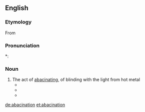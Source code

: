 {{wikipedia}}
==English==

===Etymology===
From {{suffix|abacinate|ion}}

===Pronunciation===
*: {{rhymes|eɪʃən}}

===Noun===
{{en-noun}}

# The act of [[abacinate|abacinating]], of blinding with the light from hot metal
#*{{quote-book|1902|James Meeker Ludlow|Incentives for Life, Personal and Public|url=http://www.archive.org/stream/incentivesforli00ludlgoog|page=144
|passage=That blind general lost his sight by the process of '''abacination'''.}}
#*{{quote-book|1972|[[w:Trevanian|Trevanian]] (pseud.)|[[w:The Eiger Sanction|The Eiger Sanction]]|url=http://books.google.com/books?id=fB9kqYUlt_YC|page=105|isbn=0345317378|edition=1984 Ballantine ed.
|passage=Her warmth and radiance had blinded him, a self-inflicted '''abacination'''.}}
#*{{quote-book|1994|[[w:Gene Wolfe|Gene Wolfe]]|Sword & Citadel|url=http://www.amazon.com/gp/reader/0312890184|isbn=0312890184|page=134
|passage=I, who had seen so many brandings and '''abacinations''', and had even used the iron myself (among the billion things I recall perfectly is the flesh of Morwenna's cheeks blistering), could scarcely force myself to go and look at him. }}

[[de:abacination]]
[[et:abacination]]